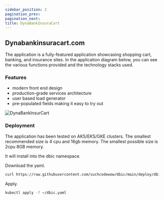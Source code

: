 ```yaml
---
sidebar_position: 2
pagination_prev:
pagination_next:
title: DynaBankInsuraCart
---
```


## Dynabankinsuracart.com

The application is a fully-featured application showcasing shopping cart, banking, and insurance sites. In the application diagram below, you can see the various functions provided and the technology stacks used.

### Features

- modern front end design
- production-grade services architecture
- user based load generator
- pre-populated fields making it easy to try out

![DynaBankInsurCart](/img/DynaBankInsuraCart.png)

### Deployment

The application has been tested on AKS/EKS/GKE clusters. The smallest recommended size is 4 cpu and 16gb memory. The smallest possible size is 2cpu 8GB memory.

It will install into the dbic namespace.

Download the yaml.

```bash
curl https://raw.githubusercontent.com/suchcodewow/dbic/main/deploy/dbic.yaml > ~/dbic.yaml
```

Apply.

```bash
kubectl apply -f ~/dbic.yaml
```
